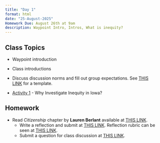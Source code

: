 ```yaml
---
title: "Day 1"
format: html
date: "25-August-2025"
Homework Due: August 26th at 9am
description: Waypoint Intro, Intros, What is inequity?
---
```


## Class Topics

- Waypoint introduction

- Class introductions

- Discuss discussion norms and fill out group expectations. See [THIS LINK](/course-materials/documents/teamcontracttemplate.docx) for a template. 

- [Activity 1](/course-materials/activities/Activity1.qmd) - Why Investigate Inequity in Iowa?

## Homework

- Read *Citizenship* chapter by **Lauren Berlant** available at [THIS LINK](/course-materials/documents/Berlant-Citizenship.pdf).
  - Write a reflection and submit at [THIS LINK](https://moodle.cornellcollege.edu/course/section.php?id=68561). Reflection rubric can be seen at [THIS LINK](/course-materials/documents/reflectionrubric.qmd). 
  - Submit a question for class discussion at  [THIS LINK](https://moodle.cornellcollege.edu/mod/forum/view.php?id=337610).


